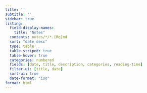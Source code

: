 ```yaml
---
title: ''
subtitle: ''
sidebar: true
listing:
  field-display-names:
    title: "Notes"
  contents: notes/*/*.[Rq]md
  sort: "date desc"
  type: table
  table-striped: true
  table-hover: true
  categories: numbered
  fields: [date, title, description, categories, reading-time]
  filter-ui: [title, date]
  sort-ui: true
  date-format: "iso"
format: html
---
```

